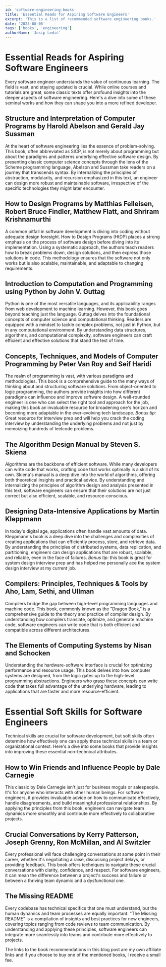 ```yaml
---
id: 'software-engineering-books'
title: 'Essential Reads for Aspiring Software Engineers'
excerpt: 'This is a list of recommended software engineering books.'
date: '2023-08-05'
tags: ['books', 'engineering']
authorName: 'Josip Ledić'
---
```


# Essential Reads for Aspiring Software Engineers

Every software engineer understands the value of continuous learning. The field is vast, and staying updated is crucial. While online courses and tutorials are great, some classic texts offer profound insights into the deeper aspects of software engineering. Here's a dive into some of these seminal works and how they can shape you into a more refined developer.

## Structure and Interpretation of Computer Programs by Harold Abelson and Gerald Jay Sussman

At the heart of software engineering lies the essence of problem-solving. This book, often abbreviated as SICP, is not merely about programming but about the paradigms and patterns underlying effective software design. By presenting classic computer science concepts through the lens of the Scheme programming language, Abelson and Sussman take readers on a journey that transcends syntax. By internalizing the principles of abstraction, modularity, and recursion emphasized in this text, an engineer can design more robust and maintainable software, irrespective of the specific technologies they might later encounter.

<RemoteImage src='books/sicp.jpg' alt='book cover' aff='https://amzn.to/3OnW1eW' />

## How to Design Programs by Matthias Felleisen, Robert Bruce Findler, Matthew Flatt, and Shriram Krishnamurthi

A common pitfall in software development is diving into coding without adequate design foresight. How to Design Programs (HtDP) places a strong emphasis on the process of software design before diving into its implementation. Using a systematic approach, the authors teach readers how to break problems down, design solutions, and then express those solutions in code. This methodology ensures that the software not only works but is also scalable, maintainable, and adaptable to changing requirements.

<RemoteImage src='books/how-to-design-programs.jpg' alt='book cover' aff='https://amzn.to/47x8J3Q' />

## Introduction to Computation and Programming using Python by John V. Guttag

Python is one of the most versatile languages, and its applicability ranges from web development to machine learning. However, this book goes beyond teaching just the language. Guttag delves into the foundational concepts of computer science and computational thinking. Readers are equipped with a mindset to tackle complex problems, not just in Python, but in any computational environment. By understanding data structures, algorithms, and computational complexity, software engineers can craft efficient and effective solutions that stand the test of time.

<RemoteImage src='books/intro-computation-programming.jpg' alt='book cover' aff='https://amzn.to/3rWBXZr' />

## Concepts, Techniques, and Models of Computer Programming by Peter Van Roy and Seif Haridi

The realm of programming is vast, with various paradigms and methodologies. This book is a comprehensive guide to the many ways of thinking about and structuring software solutions. From object-oriented to logic programming, the authors provide insights into how different paradigms can influence and improve software design. A well-rounded engineer is one who can select the right tool and approach for the job, making this book an invaluable resource for broadening one's horizon and becoming more adaptable in the ever-evolving tech landscape. *Bonus tip:* Great resource for interview prep and will help you crack the coding interview by understanding the underlying problems and not just by memoizing hundreds of leetcode problems.

<RemoteImage src='books/concepts-techniques-models-computer-programming.jpg' alt='book cover' aff='https://amzn.to/3s6xhjF' />

## The Algorithm Design Manual by Steven S. Skiena

Algorithms are the backbone of efficient software. While many developers can write code that works, crafting code that works optimally is a skill of its own. Skiena's manual is a deep dive into the world of algorithms, offering both theoretical insights and practical advice. By understanding and internalizing the principles of algorithm design and analysis presented in this text, software engineers can ensure that their solutions are not just correct but also efficient, scalable, and resource-conscious.

<RemoteImage src='books/algorithm-design-manual.jpg' alt='book cover' aff='https://amzn.to/44Uiojh' />

## Designing Data-Intensive Applications by Martin Kleppmann

In today's digital age, applications often handle vast amounts of data. Kleppmann's book is a deep dive into the challenges and complexities of creating applications that can efficiently process, store, and retrieve data. By understanding the principles of distributed systems, data replication, and partitioning, engineers can design applications that are robust, scalable, and reliable, even in the face of failures. *Bonus tip:* this book is great for system design interview prep and has helped me personally ace the system design interview at my current job.

<RemoteImage src='books/designing-data-intensive-applications.jpg' alt='book cover' aff='https://amzn.to/3rXwFwS' />

## Compilers: Principles, Techniques & Tools by Aho, Lam, Sethi, and Ullman

Compilers bridge the gap between high-level programming languages and machine code. This book, commonly known as the "Dragon Book," is a comprehensive guide to the theory and practice of compiler design. By understanding how compilers translate, optimize, and generate machine code, software engineers can write code that is both efficient and compatible across different architectures.

<RemoteImage src='books/compilers-principles.jpg' alt='book cover' aff='https://amzn.to/3OIJJ28' />

## The Elements of Computing Systems by Nisan and Schocken

Understanding the hardware-software interface is crucial for optimizing performance and resource usage. This book delves into how computer systems are designed, from the logic gates up to the high-level programming abstractions. Engineers who grasp these concepts can write code that takes full advantage of the underlying hardware, leading to applications that are faster and more resource-efficient.

<RemoteImage src='books/elements-of-computing-systems.jpg' alt='book cover' aff='https://amzn.to/47lLBoz' />

# Essential Soft Skills for Software Engineers

Technical skills are crucial for software development, but soft skills often determine how effectively one can apply those technical skills in a team or organizational context. Here's a dive into some books that provide insights into improving these essential non-technical attributes.

## How to Win Friends and Influence People by Dale Carnegie

This classic by Dale Carnegie isn't just for business moguls or salespeople. It's for anyone who interacts with other human beings. For software engineers, it provides invaluable advice on how to communicate effectively, handle disagreements, and build meaningful professional relationships. By applying the principles from this book, engineers can navigate team dynamics more smoothly and contribute more effectively to collaborative projects.

<RemoteImage src='books/how-to-win-friends.jpg' alt='book cover' aff='https://amzn.to/3qhuiof' />

## Crucial Conversations by Kerry Patterson, Joseph Grenny, Ron McMillan, and Al Switzler

Every professional will face challenging conversations at some point in their career, whether it's negotiating a raise, discussing project delays, or providing feedback. This book offers techniques to navigate these crucial conversations with clarity, confidence, and respect. For software engineers, it can mean the difference between a project's success and failure or between a thriving team dynamic and a dysfunctional one.

<RemoteImage src='books/crucial-conversations.jpg' alt='book cover' aff='https://amzn.to/3OspkwG' />

## The Missing README

Every codebase has technical specifics that one must understand, but the human dynamics and team processes are equally important. "The Missing README" is a compilation of insights and best practices for new engineers, covering topics ranging from code reviews to team communication. By understanding and applying these principles, software engineers can integrate more seamlessly into teams and contribute more effectively to projects.

<RemoteImage src='the-missing-readme.jpg' alt='book cover' aff='https://amzn.to/3QwNI31' />

The links to the book recommendations in this blog post are my own affiliate links and if you choose to buy one of the mentioned books, I receive a small fee.
